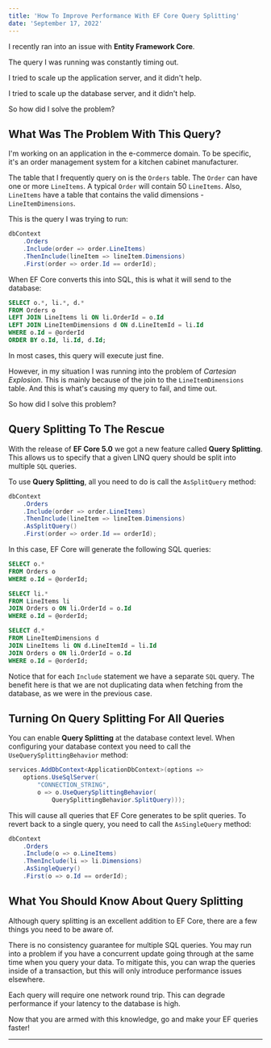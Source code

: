 ```yaml
---
title: 'How To Improve Performance With EF Core Query Splitting'
date: 'September 17, 2022'
---
```


I recently ran into an issue with **Entity Framework Core**.

The query I was running was constantly timing out.

I tried to scale up the application server, and it didn't help.

I tried to scale up the database server, and it didn't help.

So how did I solve the problem?

## What Was The Problem With This Query?

I'm working on an application in the e-commerce domain.
To be specific, it's an order management system for a kitchen cabinet manufacturer.

The table that I frequently query on is the `Orders` table.
The `Order` can have one or more `LineItems`.
A typical `Order` will contain 50 `LineItems`.
Also, `LineItems` have a table that contains the valid dimensions - `LineItemDimensions`.

This is the query I was trying to run:

```csharp
dbContext
    .Orders
    .Include(order => order.LineItems)
    .ThenInclude(lineItem => lineItem.Dimensions)
    .First(order => order.Id == orderId);
```

When EF Core converts this into SQL, this is what it will send to the database:

```sql
SELECT o.*, li.*, d.*
FROM Orders o
LEFT JOIN LineItems li ON li.OrderId = o.Id
LEFT JOIN LineItemDimensions d ON d.LineItemId = li.Id
WHERE o.Id = @orderId
ORDER BY o.Id, li.Id, d.Id;
```

In most cases, this query will execute just fine.

However, in my situation I was running into the problem of _Cartesian Explosion_.
This is mainly because of the join to the `LineItemDimensions` table.
And this is what's causing my query to fail, and time out.

So how did I solve this problem?

## Query Splitting To The Rescue

With the release of **EF Core 5.0** we got a new feature called **Query Splitting**.
This allows us to specify that a given LINQ query should be split into multiple `SQL` queries.

To use **Query Splitting**, all you need to do is call the `AsSplitQuery` method:

```csharp
dbContext
    .Orders
    .Include(order => order.LineItems)
    .ThenInclude(lineItem => lineItem.Dimensions)
    .AsSplitQuery()
    .First(order => order.Id == orderId);
```

In this case, EF Core will generate the following SQL queries:

```sql
SELECT o.*
FROM Orders o
WHERE o.Id = @orderId;

SELECT li.*
FROM LineItems li
JOIN Orders o ON li.OrderId = o.Id
WHERE o.Id = @orderId;

SELECT d.*
FROM LineItemDimensions d
JOIN LineItems li ON d.LineItemId = li.Id
JOIN Orders o ON li.OrderId = o.Id
WHERE o.Id = @orderId;
```

Notice that for each `Include` statement we have a separate `SQL` query.
The benefit here is that we are not duplicating data when fetching from the database,
as we were in the previous case.

## Turning On Query Splitting For All Queries

You can enable **Query Splitting** at the database context level.
When configuring your database context you need to call the `UseQuerySplittingBehavior` method:

```csharp
services.AddDbContext<ApplicationDbContext>(options =>
    options.UseSqlServer(
        "CONNECTION_STRING",
        o => o.UseQuerySplittingBehavior(
            QuerySplittingBehavior.SplitQuery)));
```

This will cause all queries that EF Core generates to be split queries.
To revert back to a single query, you need to call the `AsSingleQuery` method:

```csharp
dbContext
    .Orders
    .Include(o => o.LineItems)
    .ThenInclude(li => li.Dimensions)
    .AsSingleQuery()
    .First(o => o.Id == orderId);
```

## What You Should Know About Query Splitting

Although query splitting is an excellent addition to EF Core, there are a few things you need to be aware of.

There is no consistency guarantee for multiple SQL queries.
You may run into a problem if you have a concurrent update going through
at the same time when you query your data.
To mitigate this, you can wrap the queries inside of a transaction, but this will only introduce performance issues elsewhere.

Each query will require one network round trip. This can degrade performance if your latency to the database is high.

Now that you are armed with this knowledge, go and make your EF queries faster!

---
